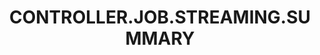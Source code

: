 ---
title: 'CONTROLLER.JOB.STREAMING.SUMMARY'
openapi: '/cn/api-reference/openapi-cn.json GET /jobs/{id}/streaming'
---